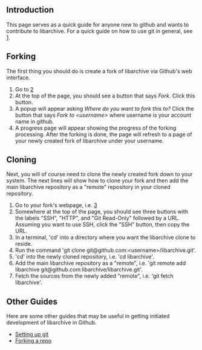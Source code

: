 == Introduction ==

This page serves as a quick guide for anyone new to github and wants to contribute to libarchive. For a quick guide on how to use git in general, see [http://gitref.org/].

== Forking ==

The first thing you should do is create a fork of libarchive via Github's web interface.

# Go to [https://github.com/libarchive/libarchive]
# At the top of the page, you should see a button that says ''Fork''. Click this button.
# A popup will appear asking ''Where do you want to fork this to?'' Click the button that says ''Fork to &lt;username&gt;'' where username is your account name in github.
# A progress page will appear showing the progress of the forking processing. After the forking is done, the page will refresh to a page of your newly created fork of libarchive under your username.

== Cloning ==

Next, you will of course need to clone the newly created fork down to your system. The next lines will show how to clone your fork and then add the main libarchive repository as a "remote" repository in your cloned repository.

# Go to your fork's webpage, i.e. [https://github.com/&lt;username&gt;/libarchive]
# Somewhere at the top of the page, you should see three buttons with the labels "SSH", "HTTP", and "Git Read-Only" followed by a URL. Assuming you want to use SSH, click the "SSH" button, then copy the URL.
# In a terminal, 'cd' into a directory where you want the libarchive clone to reside.
# Run the command 'git clone git@github.com:&lt;username&gt;/libarchive.git'.
# 'cd' into the newly cloned repository, i.e. 'cd libarchive'.
# Add the main libarchive repository as a "remote", i.e. 'git remote add libarchive git@github.com:libarchive/libarchive.git'.
# Fetch the sources from the newly added "remote", i.e. 'git fetch libarchive'.

== Other Guides ==

Here are some other guides that may be useful in getting initiated development of libarchive in Github.

* [http://help.github.com/linux-set-up-git Setting up git]
* [http://help.github.com/fork-a-repo Forking a repo]
